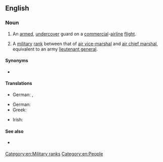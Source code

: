{{also|Air Marshal}}
==English==
{{wikipedia}}

===Noun===
{{en-noun}}

# {{lb|en|US|law enforcement}} An [[armed]], [[undercover]] guard on a [[commercial]]-[[airline]] [[flight]].
# {{lb|en|British|Australia|New Zealand|Canada|military}} A [[military]] [[rank]] between that of [[air vice-marshal]] and [[air chief marshal]], equivalent to an army [[lieutenant general]].

====Synonyms====
* {{sense|law enforcement}} {{l|en|sky marshal}}

====Translations====
{{trans-top|law enforcement}}
* German: {{t+|de|Air Marshal|m}}, {{t+|de|Sky Marshal|m}}
{{trans-mid}}
{{trans-bottom}}

{{trans-top|military rank}}
* German: {{t+|de|Air Marshal}}
* Greek: {{t+|el|αντιπτέραρχος|sc=Grek}}
{{trans-mid}}
* Irish: {{t|ga|aermharascal|m}}
{{trans-bottom}}

====See also====
* {{sense|law enforcement}} {{pedia|Federal Air Marshal Service}}

[[Category:en:Military ranks]]
[[Category:en:People]]